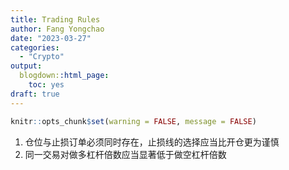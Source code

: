 ```yaml
---
title: Trading Rules
author: Fang Yongchao
date: "2023-03-27"
categories:
  - "Crypto"
output:
  blogdown::html_page:
    toc: yes
draft: true
---
```


```r
knitr::opts_chunk$set(warning = FALSE, message = FALSE)
```

1. 仓位与止损订单必须同时存在，止损线的选择应当比开仓更为谨慎
1. 同一交易对做多杠杆倍数应当显著低于做空杠杆倍数